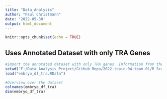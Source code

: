 ```yaml
---
title: "Data Analysis"
author: "Paul Christmann"
date: '2022-05-30'
output: html_document
---
```


```r
knitr::opts_chunk$set(echo = TRUE)
```

## Uses Annotated Dataset with only TRA Genes


```r
#Import the annotated dataset with only TRA genes. Information from the TRA data was merged 
setwd("F:/Data Analysis Project/Github Repo/2022-topic-04-team-01/R Scripts")
load("embryo_df_tra.RData")
```



```r
#Overview over the dataset
colnames(embryo_df_tra)
dim(embryo_df_tra)

```
